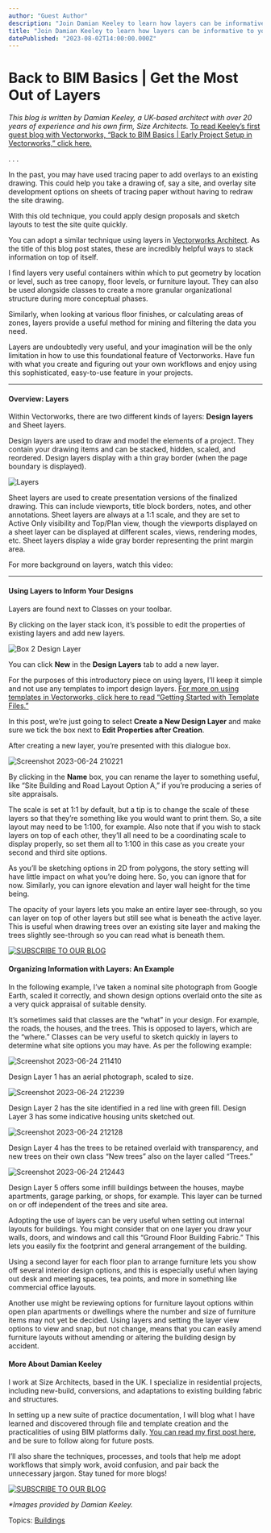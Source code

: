 ```yaml
---
author: "Guest Author"
description: "Join Damian Keeley to learn how layers can be informative to your BIM processes."
title: "Join Damian Keeley to learn how layers can be informative to your BIM processes." 
datePublished: "2023-08-02T14:00:00.000Z"
---
```

# Back to BIM Basics | Get the Most Out of Layers

_This blog is written by Damian Keeley, a UK-based architect with over 20 years of experience and his own firm, Size Architects._ [To read Keeley’s first guest blog with Vectorworks, “Back to BIM Basics | Early Project Setup in Vectorworks,” click here.](../../../net/vectorworks/blog/how-this-sole-practitioner-sets-up-projects-in-vectorworks.html)

. . .

In the past, you may have used tracing paper to add overlays to an existing drawing. This could help you take a drawing of, say a site, and overlay site development options on sheets of tracing paper without having to redraw the site drawing.

With this old technique, you could apply design proposals and sketch layouts to test the site quite quickly.

You can adopt a similar technique using layers in [Vectorworks Architect](https://www.vectorworks.net/architect). As the title of this blog post states, these are incredibly helpful ways to stack information on top of itself.

I find layers very useful containers within which to put geometry by location or level, such as tree canopy, floor levels, or furniture layout. They can also be used alongside classes to create a more granular organizational structure during more conceptual phases.

Similarly, when looking at various floor finishes, or calculating areas of zones, layers provide a useful method for mining and filtering the data you need.

Layers are undoubtedly very useful, and your imagination will be the only limitation in how to use this foundational feature of Vectorworks. Have fun with what you create and figuring out your own workflows and enjoy using this sophisticated, easy-to-use feature in your projects.

---

#### Overview: Layers

Within Vectorworks, there are two different kinds of layers: **Design layers** and Sheet layers.

Design layers are used to draw and model the elements of a project. They contain your drawing items and can be stacked, hidden, scaled, and reordered. Design layers display with a thin gray border (when the page boundary is displayed).

![Layers](https://blog.vectorworks.net/hs-fs/hubfs/Blog%20Images/23_Damian%20Keeley%20Guest%20Blog%202/Layers.png?width=800&height=192&name=Layers.png)

Sheet layers are used to create presentation versions of the finalized drawing. This can include viewports, title block borders, notes, and other annotations. Sheet layers are always at a 1:1 scale, and they are set to Active Only visibility and Top/Plan view, though the viewports displayed on a sheet layer can be displayed at different scales, views, rendering modes, etc. Sheet layers display a wide gray border representing the print margin area.

For more background on layers, watch this video:

---

#### Using Layers to Inform Your Designs

Layers are found next to Classes on your toolbar.

By clicking on the layer stack icon, it’s possible to edit the properties of existing layers and add new layers.

![Box 2 Design Layer](https://blog.vectorworks.net/hs-fs/hubfs/Blog%20Images/23_Damian%20Keeley%20Guest%20Blog%202/Box%202%20Design%20Layer.jpg?width=1440&height=993&name=Box%202%20Design%20Layer.jpg)

You can click **New** in the **Design Layers** tab to add a new layer.

For the purposes of this introductory piece on using layers, I’ll keep it simple and not use any templates to import design layers. [For more on using templates in Vectorworks, click here to read “Getting Started with Template Files.”](../../../net/vectorworks/blog/a-template-file-crash-course-vectorworks.html)

In this post, we’re just going to select **Create a New Design Layer** and make sure we tick the box next to **Edit Properties after Creation**.

After creating a new layer, you’re presented with this dialogue box.

![Screenshot 2023-06-24 210221](https://blog.vectorworks.net/hs-fs/hubfs/Blog%20Images/23_Damian%20Keeley%20Guest%20Blog%202/Screenshot%202023-06-24%20210221.jpg?width=372&height=500&name=Screenshot%202023-06-24%20210221.jpg)

By clicking in the **Name** box, you can rename the layer to something useful, like “Site Building and Road Layout Option A,” if you’re producing a series of site appraisals.

The scale is set at 1:1 by default, but a tip is to change the scale of these layers so that they’re something like you would want to print them. So, a site layout may need to be 1:100, for example. Also note that if you wish to stack layers on top of each other, they’ll all need to be a coordinating scale to display properly, so set them all to 1:100 in this case as you create your second and third site options.

As you’ll be sketching options in 2D from polygons, the story setting will have little impact on what you’re doing here. So, you can ignore that for now. Similarly, you can ignore elevation and layer wall height for the time being.

The opacity of your layers lets you make an entire layer see-through, so you can layer on top of other layers but still see what is beneath the active layer. This is useful when drawing trees over an existing site layer and making the trees slightly see-through so you can read what is beneath them.

[![SUBSCRIBE TO OUR BLOG](https://no-cache.hubspot.com/cta/default/3018241/cd91dbed-8a9b-40d9-907d-1f9be9ad08bd.png)](https://cta-redirect.hubspot.com/cta/redirect/3018241/cd91dbed-8a9b-40d9-907d-1f9be9ad08bd) 

#### Organizing Information with Layers: An Example

In the following example, I’ve taken a nominal site photograph from Google Earth, scaled it correctly, and shown design options overlaid onto the site as a very quick appraisal of suitable density.

It’s sometimes said that classes are the “what” in your design. For example, the roads, the houses, and the trees. This is opposed to layers, which are the “where.” Classes can be very useful to sketch quickly in layers to determine what site options you may have. As per the following example:

![Screenshot 2023-06-24 211410](https://blog.vectorworks.net/hs-fs/hubfs/Blog%20Images/23_Damian%20Keeley%20Guest%20Blog%202/Screenshot%202023-06-24%20211410.jpg?width=600&height=497&name=Screenshot%202023-06-24%20211410.jpg)

Design Layer 1 has an aerial photograph, scaled to size.

![Screenshot 2023-06-24 212239](https://blog.vectorworks.net/hs-fs/hubfs/Blog%20Images/23_Damian%20Keeley%20Guest%20Blog%202/Screenshot%202023-06-24%20212239.jpg?width=600&height=475&name=Screenshot%202023-06-24%20212239.jpg)

Design Layer 2 has the site identified in a red line with green fill. Design Layer 3 has some indicative housing units sketched out.

![Screenshot 2023-06-24 212128](https://blog.vectorworks.net/hs-fs/hubfs/Blog%20Images/23_Damian%20Keeley%20Guest%20Blog%202/Screenshot%202023-06-24%20212128.jpg?width=600&height=476&name=Screenshot%202023-06-24%20212128.jpg)

Design Layer 4 has the trees to be retained overlaid with transparency, and new trees on their own class “New trees” also on the layer called “Trees.”

![Screenshot 2023-06-24 212443](https://blog.vectorworks.net/hs-fs/hubfs/Blog%20Images/23_Damian%20Keeley%20Guest%20Blog%202/Screenshot%202023-06-24%20212443.jpg?width=600&height=480&name=Screenshot%202023-06-24%20212443.jpg)

Design Layer 5 offers some infill buildings between the houses, maybe apartments, garage parking, or shops, for example. This layer can be turned on or off independent of the trees and site area.

Adopting the use of layers can be very useful when setting out internal layouts for buildings. You might consider that on one layer you draw your walls, doors, and windows and call this “Ground Floor Building Fabric.” This lets you easily fix the footprint and general arrangement of the building.

Using a second layer for each floor plan to arrange furniture lets you show off several interior design options, and this is especially useful when laying out desk and meeting spaces, tea points, and more in something like commercial office layouts.

Another use might be reviewing options for furniture layout options within open plan apartments or dwellings where the number and size of furniture items may not yet be decided. Using layers and setting the layer view options to view and snap, but not change, means that you can easily amend furniture layouts without amending or altering the building design by accident.

#### More About Damian Keeley

I work at Size Architects, based in the UK. I specialize in residential projects, including new-build, conversions, and adaptations to existing building fabric and structures. 

In setting up a new suite of practice documentation, I will blog what I have learned and discovered through file and template creation and the practicalities of using BIM platforms daily. [You can read my first post here](../../../net/vectorworks/blog/how-this-sole-practitioner-sets-up-projects-in-vectorworks.html), and be sure to follow along for future posts. 

I’ll also share the techniques, processes, and tools that help me adopt workflows that simply work, avoid confusion, and pair back the unnecessary jargon. Stay tuned for more blogs!

[![SUBSCRIBE TO OUR BLOG](https://no-cache.hubspot.com/cta/default/3018241/cd91dbed-8a9b-40d9-907d-1f9be9ad08bd.png)](https://cta-redirect.hubspot.com/cta/redirect/3018241/cd91dbed-8a9b-40d9-907d-1f9be9ad08bd) 

_\*Images provided by Damian Keeley._

 Topics: [Buildings](https://blog.vectorworks.net/topic/buildings) 

 